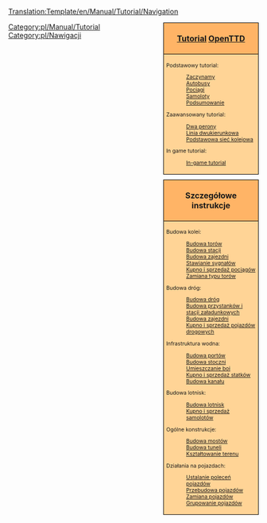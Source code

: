 <noinclude>[[Translation:Template/en/Manual/Tutorial/Navigation]]</noinclude>
<!--
NOTE:
Aqueducts should go under 'bridges' (with a link from building locks and canals), as aqueducts are in fact bridges but then for ships.

Possible future tutorials not already in list:
- Multistations
--><div style="float:right; padding-left:12px; background:none;">
<div style="width:180px; border:1px solid #000000; background:#ffb466; padding:5px; -moz-border-radius-topleft:5px; -moz-border-radius-topright:5px; font-size: 12pt;">
<center><strong><font size="3">[[pl/Manual/Tutorial/Main Page|Tutorial]] [[pl/Manual/Main Page|OpenTTD]]</font></strong></center>
</div>
<div style="width:180px;  border:1px solid black; border-top-width: 0px; background:#ffd496; padding:5px; font-size: 8pt;">

Podstawowy tutorial:
:[[pl/Manual/Tutorial/Main Page|Zaczynamy]]
:[[pl/Manual/Tutorial/Autobusy|Autobusy]]
:[[pl/Manual/Tutorial/Pociagi|Pociągi]]
:[[pl/Manual/Tutorial/Samoloty|Samoloty]]
:[[pl/Manual/Tutorial/Podsumowanie|Podsumowanie]]
Zaawansowany tutorial:
:[[pl/Manual/Tutorial/Dwa perony|Dwa perony]]
:[[pl/Manual/Tutorial/Linia dwukierunkowa|Linia dwukierunkowa]]
:[[pl/Manual/Tutorial/Podstawowa sieć kolejowa|Podstawowa sieć kolejowa]]
In game tutorial:
:[[pl/Manual/Tutorial/In-game tutorial|In-game tutorial]]

</div>

<div style="width:180px; border:1px solid #000000; background:#ffb466; padding:5px; font-size: 12pt; margin-top: 10px;">
<center><strong><font size="3">Szczegółowe instrukcje</font></strong></center>
</div>
<div style="width:180px;  border:1px solid black; border-top-width: 0px; background:#ffd496; padding:5px; -moz-border-radius-bottomleft:5px; -moz-border-radius-bottomright:8px; font-size: 8pt;">
<span style="font-weight:bold;">

Budowa kolei:
:[[pl/Manual/Budowa torów|Budowa torów]]
:[[pl/Manual/Budowa stacji kolejowej|Budowa stacji]]
:[[pl/Manual/Budowa zajezdni|Budowa zajezdni]]
:[[pl/Manual/Budowa sygnałów|Stawianie sygnałów]]
:[[pl/Manual/Kupno taboru|Kupno i sprzedaż pociągów]]
:[[en/Manual/Convert rail<!--pl/Manual/Zamiana torów-->|Zamiana typu torów]]

Budowa dróg:
:[[en/Manual/Building roads<!--pl/Budowa dróg-->|Budowa dróg]]
:[[en/Manual/Building stations and loading bays<!--pl/Budowa przystanków-->|Budowa przystanków i stacji załadunkowych]]
:[[en/Manual/Building road depots<!--pl/Manual/Budowa zajezdni samochodowej|Budowa zajezdni]]
:[[en/Manual/Buying road vehicles<!--pl/Manual/Kupno pojazdów-->|Kupno i sprzedaż pojazdów drogowych]]

Infrastruktura wodna:
:[[en/Manual/Building docks<!--pl/Manual/Budowa portów-->|Budowa portów]]
:[[en/Manual/Building ship depots<!--pl/Manual/Budowa stoczni-->|Budowa stoczni]]
:[[en/Manual/Building buoys<!--pl/Manual/Budowa boi-->|Umieszczanie boi]]
:[[en/Manual/Buying ships<!--pl/Manual/Kupno statków-->|Kupno i sprzedaż statków]]
:[[pl/Manual/Budowa kanału|Budowa kanału]]

Budowa lotnisk:
:[[en/Manual/Building airports<!--pl/Manual/Budowa lotnisk-->|Budowa lotnisk]]
:[[en/Manual/Buying aircraft<!--pl/Manual/Kupno samolotów-->|Kupno i sprzedaż samolotów]]

Ogólne konstrukcje:
:[[en/Manual/Building bridges<!--pl/Manual/Budowa mostów-->|Budowa mostów]]
:[[en/Manual/Tunnels<!--pl/Manual/Budowa tuneli-->|Budowa tuneli]]
:[[pl/Manual/Kształtowanie terenu|Kształtowanie terenu]]

Działania na pojazdach:
:[[<!--pl/Manual/Ustalanie poleceń-->pl/Manual/Polecenia|Ustalanie poleceń pojazdów]]
:[[pl/Manual/Przebudowa pojazdów|Przebudowa pojazdów]]
:[[pl/Manual/Zamiana pojazdów|Zamiana pojazdów]]
:[[pl/Manual/Grupy pojazdów|Grupowanie pojazdów]]

</span>
</div>
</div><includeonly>[[Category:pl/Manual/Tutorial]]</includeonly><noinclude>

[[Category:pl/Nawigacji]]
</noinclude>
